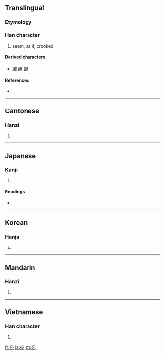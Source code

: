 ==Translingual==

===Etymology===
{{Han compound|宀|夗|ls=psc|c1=s|c2=p}}

===Han character===
{{Han char|rn=40|rad=宀|as=05|sn=8|four=3021<sub>2</sub>|canj=十弓戈山 (JNIU)}}

# seem, as if, crooked

====Derived characters====
{{rfc-header|Derived characters|lang=mul}}
* [[腕]] [[碗]] [[婉]]

====References====
* {{Han ref|kx=0284.010|dkj=07110|dj=0561.010|hdz=20922.050|uh=5B9B|ud=23451|bh=A97B|bd=43387}}

----

==Cantonese==

===Hanzi===
{{yue-hanzi|jyut=|y=yun2}}

# {{defn|Cantonese|sort=宀05}}

----

==Japanese==

===Kanji===
{{ja-kanji|grade=|rs=宀05}}

# {{defn|Japanese|sort=宀05}}

====Readings====
* {{ja-readings|on=[[えん]] (en)|kun=[[あたかも]] (atakamo), [[あて]] (ate), [[ずつ]] (zutsu)}}

----

==Korean==

===Hanja===
{{ko-hanja|hangeul=[[완]], [[원]]|rv=wan, won|mr=wan, wŏn}}

# {{defn|Korean|sort=宀05}}

----

==Mandarin==

===Hanzi===
{{cmn-hanzi|pin=[[wǎn]] ([[wan3]])|wg=wan<sup>3</sup>}}

# {{defn|Mandarin|sort=宀05}}

----

==Vietnamese==

===Han character===
{{vi-hantu|[[uyển]], [[uốn]]|rs=宀05}}

# {{defn|Vietnamese|sort=宀05}}

[[fr:宛]]
[[ja:宛]]
[[zh:宛]]